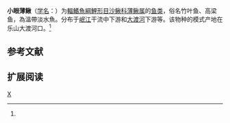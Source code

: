 {{Speciesbox 
| genus = Leptobotia
| species = microphthalrna
| status = NE
| status_system = IUCN3.1
| authority =  Fu et Ye, 1983<ref name='id6456'>{{cite web| url =http://www.bioinfo.cn/db05/BjdwSpecies.php?action=view&id=6456| title =小眼薄鳅| work =中国动物物种编目数据库| publisher =中国科学院微生物研究所| author =中国科学院动物研究所| accessdate =2009-04-11| deadurl =yes| archiveurl =https://web.archive.org/web/20160305050933/http://www.bioinfo.cn/db05/BjdwSpecies.php?action=view&id=6456| archivedate =2016-03-05}}</ref>
}}

'''小眼薄鳅'''（[[学名|学名]]：{{lang|la|''Leptobotia microphthalrna''}}）为[[輻鰭魚綱|輻鰭魚綱]][[鯉形目|鯉形目]][[沙鳅科|沙鳅科]][[薄鳅属|薄鳅属]]的[[鱼类|鱼类]]，俗名竹叶鱼、高梁鱼，為溫帶淡水魚。分布于[[岷江|岷江]]干流中下游和[[大渡河|大渡河]]下游等。该物种的模式产地在乐山大渡河口。<ref name='id6456'/>

== 参考文献 ==
{{reflist}}

== 扩展阅读 ==
{{refbegin}}
{{wikispecies-inline|Leptobotia microphthalrna|小眼薄鳅}}
{{refend}}

[[Category:薄鳅属|X]]